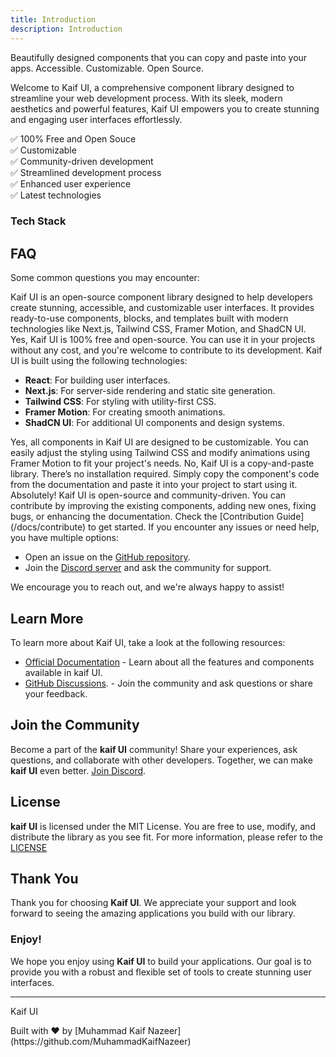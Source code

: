 ```yaml
---
title: Introduction
description: Introduction        
---
```



Beautifully designed components that you can copy and paste into your apps. Accessible. Customizable. Open Source.

Welcome to Kaif UI, a comprehensive component library designed to streamline your web development process. With its sleek, modern aesthetics and powerful features, Kaif UI empowers you to create stunning and engaging user interfaces effortlessly.

✅ 100% Free and Open Souce  
✅ Customizable  
✅ Community-driven development  
✅ Streamlined development process  
✅ Enhanced user experience  
✅ Latest technologies  

### Tech Stack

<Cards>
<Card title="React" />
<Card title="Next.js" />
<Card title="Tailwind CSS" />
<Card title="Framer Motion" />  
<Card title="Shadcn UI" />
</Cards>


## FAQ
                
Some common questions you may encounter:

<Accordions>

<Accordion id="What is Kaif UI?" title="What is Kaif UI?">
Kaif UI is an open-source component library designed to help developers create stunning, accessible, and customizable user interfaces. It provides ready-to-use components, blocks, and templates built with modern technologies like Next.js, Tailwind CSS, Framer Motion, and ShadCN UI.
</Accordion>

<Accordion id="Is Kaif UI free and open source?" title="Is Kaif UI free and open source?">
Yes, Kaif UI is 100% free and open-source. You can use it in your projects without any cost, and you're welcome to contribute to its development.
</Accordion>

<Accordion id="What tech stack does Kaif UI use?" title="What tech stack does Kaif UI use?">
Kaif UI is built using the following technologies:

- **React**: For building user interfaces.
- **Next.js**: For server-side rendering and static site generation.
- **Tailwind CSS**: For styling with utility-first CSS.
- **Framer Motion**: For creating smooth animations.
- **ShadCN UI**: For additional UI components and design systems.
</Accordion>

<Accordion id="Is Kaif UI customizable?" title="Is Kaif UI customizable?">
Yes, all components in Kaif UI are designed to be customizable. You can easily adjust the styling using Tailwind CSS and modify animations using Framer Motion to fit your project's needs.
</Accordion>

<Accordion id="Do I need to install Kaif UI?" title="Do I need to install Kaif UI?">
No, Kaif UI is a copy-and-paste library. There’s no installation required. Simply copy the component's code from the documentation and paste it into your project to start using it.
</Accordion>

<Accordion id="Can I contribute to Kaif UI?" title="Can I contribute to Kaif UI?">
Absolutely! Kaif UI is open-source and community-driven. You can contribute by improving the existing components, adding new ones, fixing bugs, or enhancing the documentation. Check the [Contribution Guide](/docs/contribute) to get started.
</Accordion>

<Accordion id="How can I get support if I have issues?" title="How can I get support if I have issues?">
If you encounter any issues or need help, you have multiple options:

- Open an issue on the [GitHub repository](https://github.com/MuhammadKaifNazeer/kaif-ui).
- Join the [Discord server](https://discord.com/invite/yZpeqXgqNc) and ask the community for support.

We encourage you to reach out, and we're always happy to assist!
</Accordion>
               
</Accordions>

## Learn More   

To learn more about Kaif UI, take a look at the following resources:

- [Official Documentation](/docs) - Learn about all the features and components available in kaif UI.
- [GitHub Discussions](https://github.com/MuhammadKaifNazeer/kaif-ui/discussions). - Join the community and ask questions or share your feedback.


## Join the Community

Become a part of the **kaif UI** community! Share your experiences, ask questions, and collaborate with other developers. Together, we can make **kaif UI** even better. [Join Discord](https://discord.com/invite/yZpeqXgqNc).

## License

**kaif UI** is licensed under the MIT License. You are free to use, modify, and distribute the library as you see fit. For more information, please refer to the [LICENSE](https://github.com/MuhammadKaifNazeer/kaif-ui/LICENSE)

## Thank You

Thank you for choosing **Kaif UI**. We appreciate your support and look forward to seeing the amazing applications you build with our library.
  
### Enjoy!

We hope you enjoy using **Kaif UI** to build your applications. Our goal is to provide you with a robust and flexible set of tools to create stunning user interfaces.

---

<p className="font-bold -mb-3">Kaif UI</p>
<p className="text-xs font-bold">Built with ❤️ by [Muhammad Kaif Nazeer](https://github.com/MuhammadKaifNazeer) </p>
